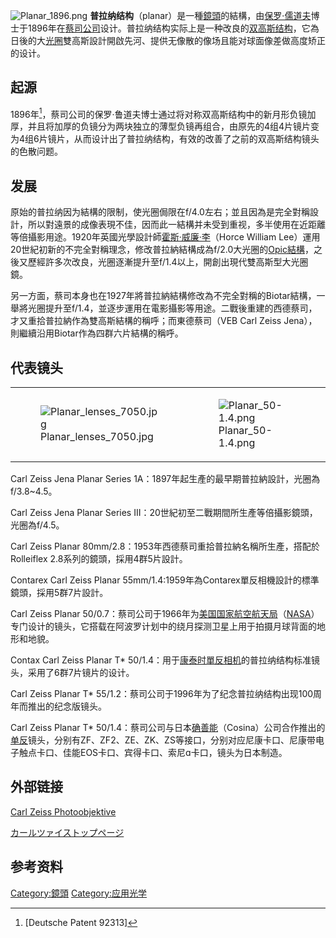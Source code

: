 {{Unreferenced|time=2021-06-16T09:05:42+00:00}}
[[File:Planar_1896.png|thumb]]
'''普拉纳结构'''（planar）是一種[[鏡頭|鏡頭]]的結構，由[[保罗·儒道夫|保罗·儒道夫]]博士于1896年在[[蔡司公司|蔡司公司]]设计。普拉纳结构实际上是一种改良的[[双高斯结构|双高斯结构]]，它為日後的大[[光圈|光圈]]雙高斯設計開啟先河、提供无像散的像场且能对球面像差做高度矫正的设计。

== 起源 ==
1896年<ref>[Deutsche Patent 92313]</ref>，蔡司公司的保罗·鲁道夫博士通过将对称双高斯结构中的新月形负镜加厚，并且将加厚的负镜分为两块独立的薄型负镜再组合，由原先的4组4片镜片变为4组6片镜片，从而设计出了普拉纳结构，有效的改善了之前的双高斯结构镜头的色散问题。

== 发展 ==
原始的普拉纳因为結構的限制，使光圈侷限在f/4.0左右；並且因為是完全對稱設計，所以對遠景的成像表現不佳，因而此一結構并未受到重视，多半使用在近距離等倍攝影用途。1920年英國光學設計師[[霍斯·威廉·李|霍斯·威廉·李]]（Horce William Lee）運用20世紀初新的不完全對稱理念，修改普拉納結構成為f/2.0大光圈的[[Opic結構|Opic結構]]，之後又歷經許多次改良，光圈逐漸提升至f/1.4以上，開創出現代雙高斯型大光圈鏡。

另一方面，蔡司本身也在1927年將普拉納結構修改為不完全對稱的Biotar結構，一舉將光圈提升至f/1.4，並逐步運用在電影攝影等用途。二戰後重建的西德蔡司，才又重拾普拉納作為雙高斯結構的稱呼；而東德蔡司（VEB Carl Zeiss Jena），則繼續沿用Biotar作為四群六片結構的稱呼。

== 代表镜头 ==
{|
| [[File:Planar_lenses_7050.jpg|thumb]]
| [[Image:Planar_50-1.4.png|thumb]]
|}

Carl Zeiss Jena Planar Series 1A：1897年起生產的最早期普拉納設計，光圈為f/3.8~4.5。

Carl Zeiss Jena Planar Series III：20世紀初至二戰期間所生產等倍攝影鏡頭，光圈為f/4.5。

Carl Zeiss Planar 80mm/2.8：1953年西德蔡司重拾普拉納名稱所生產，搭配於Rolleiflex 2.8系列的鏡頭，採用4群5片設計。

Contarex Carl Zeiss Planar 55mm/1.4:1959年為Contarex單反相機設計的標準鏡頭，採用5群7片設計。

Carl Zeiss Planar 50/0.7：蔡司公司于1966年为[[美国国家航空航天局|美国国家航空航天局]]（[[NASA|NASA]]）专门设计的镜头，它搭载在阿波罗计划中的绕月探测卫星上用于拍摄月球背面的地形和地貌。

Contax Carl Zeiss Planar T* 50/1.4：用于[[康泰时|康泰时]][[單反相机|單反相机]]的普拉纳结构标准镜头，采用了6群7片镜片的设计。

Carl Zeiss Planar T* 55/1.2：蔡司公司于1996年为了纪念普拉纳结构出现100周年而推出的纪念版镜头。

Carl Zeiss Planar T* 50/1.4：蔡司公司与日本[[确善能|确善能]]（Cosina）公司合作推出的[[单反|单反]]镜头，分别有ZF、ZF2、ZE、ZK、ZS等接口，分别对应尼康卡口、尼康带电子触点卡口、佳能EOS卡口、宾得卡口、索尼ɑ卡口，镜头为日本制造。

== 外部链接 ==
[http://www.zeiss.com/photo Carl Zeiss Photoobjektive] {{Wayback|url=http://www.zeiss.com/photo |date=20110327150328 }}

[http://www.cosina.co.jp/z.html カールツァイストップページ] {{Wayback|url=http://www.cosina.co.jp/z.html |date=20200217042949 }}

== 参考资料 ==
{{reflist}}

{{应用光学}}

[[Category:鏡頭|Category:鏡頭]]
[[Category:应用光学|Category:应用光学]]